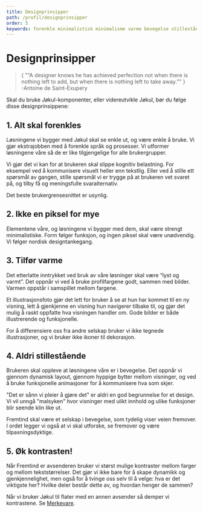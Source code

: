```yaml
---
title: Designprinsipper
path: /profil/designprinsipper
order: 5
keywords: forenkle minimalistisk minimalisme varme bevegelse stillestående kontrast
---
```


# Designprinsipper

<blockquote class="jkl-portal-blockquote">
    {
        "“A designer knows he has achieved perfection not when there is nothing left to add, but when there is nothing left to take away.”"
    }
    <br />
    <span>-Antoine de Saint-Exupery</span>
</blockquote>

Skal du bruke Jøkul-komponenter, eller videreutvikle Jøkul, bør du følge disse designprinsippene:

## 1. Alt skal forenkles

Løsningene vi bygger med Jøkul skal se enkle ut, og være enkle å bruke. Vi gjør ekstrajobben med å forenkle språk og prosesser. Vi utformer løsningene våre så de er like tilgjengelige for alle brukergrupper.

Vi gjør det vi kan for at brukeren skal slippe kognitiv belastning. For eksempel ved å kommunisere visuelt heller enn tekstlig. Eller ved å stille ett spørsmål av gangen, stille spørsmål vi er trygge på at brukeren vet svaret på, og tilby få og meningsfulle svaralternativ.

Det beste brukergrensesnittet er usynlig.

## 2. Ikke en piksel for mye

Elementene våre, og løsningene vi bygger med dem, skal være strengt minimalistiske. Form følger funksjon, og ingen piksel skal være unødvendig. Vi følger nordisk designtankegang.

## 3. Tilfør varme

Det etterlatte inntrykket ved bruk av våre løsninger skal være “lyst og varmt”. Det oppnår vi ved å bruke profilfargene godt, sammen med bilder. Varmen oppstår i samspillet mellom fargene.

Et illustrasjonsfoto gjør det lett for bruker å se at hun har kommet til en ny visning, lett å gjenkjenne en visning hun navigerer tilbake til, og gjør det mulig å raskt oppfatte hva visningen handler om. Gode bilder er både illustrerende og funksjonelle.

For å differensiere oss fra andre selskap bruker vi ikke tegnede illustrasjoner, og vi bruker ikke ikoner til dekorasjon.

## 4. Aldri stillestående

Brukeren skal oppleve at løsningene våre er i bevegelse. Det oppnår vi gjennom dynamisk layout, gjennom hyppige bytter mellom visninger, og ved å bruke funksjonelle animasjoner for å kommunisere hva som skjer.

"Det er sånn vi pleier å gjøre det" er aldri en god begrunnelse for et design. Vi vil unngå "malsyken" hvor visninger med ulikt innhold og ulike funksjoner blir seende klin like ut.

Fremtind skal være et selskap i bevegelse, som tydelig viser veien fremover. I ordet legger vi også at vi skal utforske, se fremover og være tilpasningsdyktige.

## 5. Øk kontrasten!

Når Fremtind er avsenderen bruker vi størst mulige kontraster mellom farger og mellom tekststørrelser. Det gjør vi ikke bare for å skape dynamikk og gjenkjennelighet, men også for å tvinge oss selv til å velge: hva er det viktigste her? Hvilke deler består dette av, og hvordan henger de sammen?

Når vi bruker Jøkul til flater med en annen avsender så demper vi kontrastene. Se [Merkevare](../merkevare).
